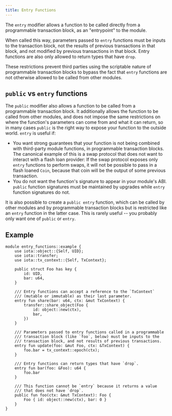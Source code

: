 ```yaml
---
title: Entry Functions
---
```


The `entry` modifier allows a function to be called directly from a programmable transaction block, as an "entrypoint" to the module.

When called this way, parameters passed to `entry` functions must be inputs to the transaction block, not the results of previous transactions in that block, and not modified by previous transactions in that block. Entry functions are also only allowed to return types that have `drop`.

These restrictions prevent third parties using the scriptable nature of programmable transaction blocks to bypass the fact that `entry` functions are not otherwise allowed to be called from other modules.

## `public` vs `entry` functions

The `public` modifier also allows a function to be called from a programmable transaction block. It additionally allows the function to be called from other modules, and does not impose the same restrictions on where the function's parameters can come from and what it can return, so in many cases `public` is the right way to expose your function to the outside world. `entry` is useful if:

- You want strong guarantees that your function is not being combined with third-party module functions, in programmable transaction blocks.  The canonical example of this is a swap protocol that does not want to interact with a flash loan provider: If the swap protocol exposes only `entry` functions to perform swaps, it will not be possible to pass in a flash loaned `Coin`, because that coin will be the output of some previous transaction.
- You do not want the function's signature to appear in your module's ABI.  `public` function signatures must be maintained by upgrades while `entry` function signatures do not.

It is also possible to create a `public entry` function, which can be called by other modules and by programmable transaction blocks but is restricted like an `entry` function in the latter case.  This is rarely useful -- you probably only want one of `public` or `entry`.

## Example

```move
module entry_functions::example {
    use iota::object::{Self, UID};
    use iota::transfer;
    use iota::tx_context::{Self, TxContext};

    public struct Foo has key {
        id: UID,
        bar: u64,
    }

    /// Entry functions can accept a reference to the `TxContext`
    /// (mutable or immutable) as their last parameter.
    entry fun share(bar: u64, ctx: &mut TxContext) {
        transfer::share_object(Foo {
            id: object::new(ctx),
            bar,
        })
    }

    /// Parameters passed to entry functions called in a programmable
    /// transaction block (like `foo`, below) must be inputs to the
    /// transaction block, and not results of previous transactions.
    entry fun update(foo: &mut Foo, ctx: &TxContext) {
        foo.bar = tx_context::epoch(ctx);
    }

    /// Entry functions can return types that have `drop`.
    entry fun bar(foo: &Foo): u64 {
        foo.bar
    }

    /// This function cannot be `entry` because it returns a value
    /// that does not have `drop`.
    public fun foo(ctx: &mut TxContext): Foo {
        Foo { id: object::new(ctx), bar: 0 }
    }
}
```

